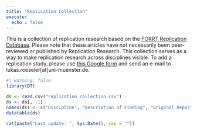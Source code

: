 ```yaml
---
title: "Replication Collection"
execute: 
  echo : false
---
```


This is a collection of replication research based on the [FORRT Replication Database](https://forrt-replications.shinyapps.io/fred_explorer/). Please note that these articles have not necessarily been peer-reviewed or published by Replication Research. This collection serves as a way to make replication research across disciplines visible. To add a replication study, please use [this Google form](https://docs.google.com/forms/d/e/1FAIpQLSeMCwdtP0TPgL55stniuyyTxnNwyC34mO4VUuLcQwYrLI89sQ/viewform) and send an e-mail to lukas.roeseler\[at\]uni-muenster.de.

```r
#| warning: false
library(DT)

ds <- read.csv("replication_collection.csv")
ds <- ds[, -1]
names(ds) <- c("Discipline", "Description of Finding", "Original Report", "Replication Report")
datatable(ds)
```

```r
cat(paste("Last update: ", Sys.Date(), sep = ""))
```
